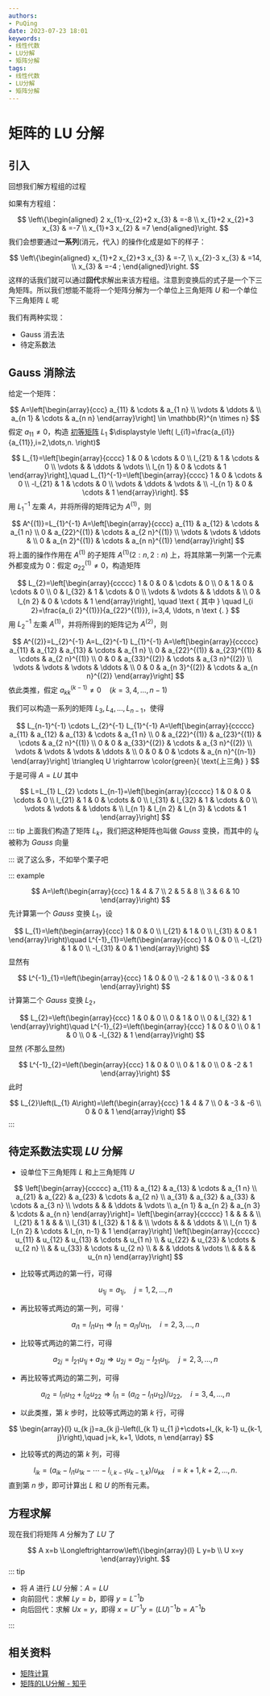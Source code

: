 ```yaml
---
authors:
- PuQing
date: 2023-07-23 18:01
keywords:
- 线性代数
- LU分解
- 矩阵分解
tags:
- 线性代数
- LU分解
- 矩阵分解
---
```

# 矩阵的 LU 分解

## 引入

回想我们解方程组的过程

如果有方程组：

$$
\left\{\begin{aligned}
2 x_{1}-x_{2}+2 x_{3} & =-8 \\
x_{1}+2 x_{2}+3 x_{3} & =-7 \\
x_{1}+3 x_{2} & =7
\end{aligned}\right.
$$
我们会想要通过**一系列**(消元，代入) 的操作化成是如下的样子：


<!--truncate-->
$$
\left\{\begin{aligned}
x_{1}+2 x_{2}+3 x_{3} & =-7, \\
x_{2}-3 x_{3} & =14, \\
x_{3} & =-4 ;
\end{aligned}\right.
$$
这样的话我们就可以通过**回代**求解出来该方程组。注意到变换后的式子是一个下三角矩阵。所以我们想能不能将一个矩阵分解为一个单位上三角矩阵 $U$ 和一个单位下三角矩阵 $L$ 呢

我们有两种实现：

- Gauss 消去法
- 待定系数法

## Gauss 消除法

给定一个矩阵：

$$
A=\left[\begin{array}{ccc}
a_{11} & \cdots & a_{1 n} \\
\vdots & \ddots & \\
a_{n 1} & \cdots & a_{n n}
\end{array}\right] \in \mathbb{R}^{n \times n}
$$
假定 $a_{11}\ne 0$，构造 [初等矩阵](./ce3fb94b) $L_{1}$ $\displaystyle \left( l_{i1}=\frac{a_{i1}}{a_{11}},i=2,\dots,n. \right)$

$$
L_{1}=\left[\begin{array}{cccc}
1 & 0 & \cdots & 0 \\
l_{21} & 1 & \cdots & 0 \\
\vdots & & \ddots & \vdots \\
l_{n 1} & 0 & \cdots & 1
\end{array}\right],\quad L_{1}^{-1}=\left[\begin{array}{cccc}
1 & 0 & \cdots & 0 \\
-l_{21} & 1 & \cdots & 0 \\
\vdots & \ddots & \vdots & \\
-l_{n 1} & 0 & \cdots & 1
\end{array}\right].
$$
用 $L^{-1}_{1}$ 左乘 $A$，并将所得的矩阵记为 $A^{(1)}$，则

$$
A^{(1)}=L_{1}^{-1} A=\left[\begin{array}{cccc}
a_{11} & a_{12} & \cdots & a_{1 n} \\
0 & a_{22}^{(1)} & \cdots & a_{2 n}^{(1)} \\
\vdots & \vdots & \ddots & \\
0 & a_{n 2}^{(1)} & \cdots & a_{n n}^{(1)}
\end{array}\right]
$$
将上面的操作作用在 $A^{(1)}$ 的子矩阵 $A^{(1)}(2:n,2:n)$ 上，将其除第一列第一个元素外都变成为 $0$：假定 $a_{22}^{(1)}\ne 0$，构造矩阵

$$
L_{2}=\left[\begin{array}{ccccc}
1 & 0 & 0 & \cdots & 0 \\
0 & 1 & 0 & \cdots & 0 \\
0 & l_{32} & 1 & \cdots & 0 \\
\vdots & \vdots & & \ddots & \\
0 & l_{n 2} & 0 & \cdots & 1
\end{array}\right], \quad \text { 其中 } \quad l_{i 2}=\frac{a_{i 2}^{(1)}}{a_{22}^{(1)}}, i=3,4, \ldots, n \text {. }
$$
用 $L_{2}^{-1}$ 左乘 $A^{(1)}$，并将所得到的矩阵记为 $A^{(2)}$，则

$$
A^{(2)}=L_{2}^{-1} A=L_{2}^{-1} L_{1}^{-1} A=\left[\begin{array}{ccccc}
a_{11} & a_{12} & a_{13} & \cdots & a_{1 n} \\
0 & a_{22}^{(1)} & a_{23}^{(1)} & \cdots & a_{2 n}^{(1)} \\
0 & 0 & a_{33}^{(2)} & \cdots & a_{3 n}^{(2)} \\
\vdots & \vdots & \vdots & \ddots & \\
0 & 0 & a_{n 3}^{(2)} & \cdots & a_{n n}^{(2)}
\end{array}\right]
$$
依此类推，假定 $a_{kk}^{(k-1)}\ne 0\quad (k=3,4,\dots,n-1)$

我们可以构造一系列的矩阵 $L_{3},L_{4},\dots,L_{n-1}$，使得

$$
L_{n-1}^{-1} \cdots L_{2}^{-1} L_{1}^{-1} A=\left[\begin{array}{ccccc}
a_{11} & a_{12} & a_{13} & \cdots & a_{1 n} \\
0 & a_{22}^{(1)} & a_{23}^{(1)} & \cdots & a_{2 n}^{(1)} \\
0 & 0 & a_{33}^{(2)} & \cdots & a_{3 n}^{(2)} \\
\vdots & \vdots & \vdots & \ddots & \\
0 & 0 & 0 & \cdots & a_{n n}^{(n-1)}
\end{array}\right] \triangleq U \rightarrow \color{green}{ \text{上三角} }
$$
于是可得 $A=LU$ 其中

$$
L=L_{1} L_{2} \cdots L_{n-1}=\left[\begin{array}{ccccc}
1 & 0 & 0 & \cdots & 0 \\
l_{21} & 1 & 0 & \cdots & 0 \\
l_{31} & l_{32} & 1 & \cdots & 0 \\
\vdots & \vdots & & \ddots & \\
l_{n 1} & l_{n 2} & l_{n 3} & \cdots & 1
\end{array}\right]
$$
::: tip
上面我们构造了矩阵 $L_{k}$，我们把这种矩阵也叫做 $Gauss$ 变换，而其中的 $l_{k}$ 被称为 $Gauss$ 向量

:::
说了这么多，不如举个栗子吧

::: example

$$
A=\left(\begin{array}{ccc}
1 & 4 & 7 \\
2 & 5 & 8 \\
3 & 6 & 10
\end{array}\right)
$$
先计算第一个 $Gauss$ 变换 $L_{1}$，设

$$
L_{1}=\left(\begin{array}{ccc}
1 & 0 & 0 \\
l_{21} & 1 & 0 \\
l_{31} & 0 & 1
\end{array}\right)\quad
L^{-1}_{1}=\left(\begin{array}{ccc}
1 & 0 & 0 \\
-l_{21} & 1 & 0 \\
-l_{31} & 0 & 1
\end{array}\right)
$$
显然有

$$
L^{-1}_{1}=\left(\begin{array}{ccc}
1 & 0 & 0 \\
-2 & 1 & 0 \\
-3 & 0 & 1
\end{array}\right)
$$
计算第二个 $Gauss$ 变换 $L_{2}$，

$$
L_{2}=\left(\begin{array}{ccc}
1 & 0 & 0 \\
0 & 1 & 0 \\
0 & l_{32} & 1
\end{array}\right)\quad
L^{-1}_{2}=\left(\begin{array}{ccc}
1 & 0 & 0 \\
0 & 1 & 0 \\
0 & -l_{32} & 1
\end{array}\right)
$$
显然 (不那么显然)

$$
L^{-1}_{2}=\left(\begin{array}{ccc}
1 & 0 & 0 \\
0 & 1 & 0 \\
0 & -2 & 1
\end{array}\right)
$$
此时

$$
L_{2}\left(L_{1} A\right)=\left(\begin{array}{ccc}
1 & 4 & 7 \\
0 & -3 & -6 \\
0 & 0 & 1
\end{array}\right)
$$
:::
## 待定系数法实现 $LU$ 分解

- 设单位下三角矩阵 $L$ 和上三角矩阵 $U$

$$
\left[\begin{array}{ccccc}
a_{11} & a_{12} & a_{13} & \cdots & a_{1 n} \\
a_{21} & a_{22} & a_{23} & \cdots & a_{2 n} \\
a_{31} & a_{32} & a_{33} & \cdots & a_{3 n} \\
\vdots & & & \ddots & \vdots \\
a_{n 1} & a_{n 2} & a_{n 3} & \cdots & a_{n n}
\end{array}\right]=
\left[\begin{array}{ccccc}
1 & & & & \\
l_{21} & 1 & & & \\
l_{31} & l_{32} & 1 & & \\
\vdots & & & \ddots & \\
l_{n 1} & l_{n 2} & \cdots & l_{n, n-1} & 1
\end{array}\right]
\left[\begin{array}{ccccc}
u_{11} & u_{12} & u_{13} & \cdots & u_{1 n} \\
& u_{22} & u_{23} & \cdots & u_{2 n} \\
& & u_{33} & \cdots & u_{2 n} \\
& & & \ddots & \vdots \\
& & & & u_{n n}
\end{array}\right]
$$
- 比较等式两边的第一行，可得

$$
u_{1 j}=a_{1 j}, \quad j=1,2, \ldots, n
$$
- 再比较等式两边的第一列，可得 '

$$
a_{i 1}=l_{i 1} u_{11} \Rightarrow l_{i 1}=a_{i 1} / u_{11}, \quad i=2,3, \ldots, n
$$
- 比较等式两边的第二行，可得

$$
a_{2 j}=l_{21} u_{1 j}+a_{2 j} \Rightarrow u_{2 j}=a_{2 j}-l_{21} u_{1 j}, \quad j=2,3, \ldots, n
$$
- 再比较等式两边的第二列，可得

$$
a_{i 2}=l_{i 1} u_{12}+l_{i 2} u_{22} \Rightarrow l_{i 1}=\left(a_{i 2}-l_{i 1} u_{12}\right) / u_{22}, \quad i=3,4, \ldots, n
$$
- 以此类推，第 $k$ 步时，比较等式两边的第 $k$ 行，可得

$$
\begin{array}{l}
u_{k j}=a_{k j}-\left(l_{k 1} u_{1 j}+\cdots+l_{k, k-1} u_{k-1, j}\right),\quad j=k, k+1, \ldots, n
\end{array}
$$
- 比较等式的两边的第 $k$ 列，可得

$$
l_{i k}=\left(a_{i k}-l_{i 1} u_{1 k}-\cdots-l_{i, k-1} u_{k-1, k}\right) / u_{k k} \quad i=k+1, k+2, \ldots, n \text {. }
$$
直到第 $n$ 步，即可计算出 $L$ 和 $U$ 的所有元素。

## 方程求解

现在我们将矩阵 $A$ 分解为了 $LU$ 了

$$
A x=b \Longleftrightarrow\left\{\begin{array}{l}
L y=b \\
U x=y
\end{array}\right.
$$
::: tip

- 将 $A$ 进行 $LU$ 分解：$A=LU$
- 向前回代：求解 $Ly=b$，即得 $y=L^{-1}b$
- 向后回代：求解 $Ux=y$，即得 $x=U^{-1}y=(LU)^{-1}b=A^{-1}b$

:::
## 相关资料

- [矩阵计算](https://math.ecnu.edu.cn/~jypan/Teaching/MatrixComp/index.html)
- [矩阵的LU分解 - 知乎](https://zhuanlan.zhihu.com/p/363948873)

